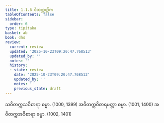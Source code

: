 ```yaml
---
title: 1.1.6 ဝိတက္ကတ္တိက
tableOfContents: false
sidebar:
  order: 6
type: tipitaka
basket: ab
book: dhs
review:
  current: review
  updated: '2025-10-23T09:20:47.768513'
  updated_by: ''
  notes: ''
  history:
  - state: review
    date: '2025-10-23T09:20:47.768513'
    updated_by: ''
    notes: ''
    previous_state: draft
---
```



<ReviewStatus review={frontmatter.review} showDetails={true} />

<HypothesisAnnotation frontmatter={frontmatter} />

<DynamicBreadcrumb />

<Division number="6" book="dhs" e="ch" v="29" p="2">

<Paragraph number="17" book="dhs">
သဝိတက္ကသဝိစာရာ ဓမ္မာ. (<Emphasis>1000, 1399</Emphasis>)
</Paragraph>

<Paragraph number="18" book="dhs">
အဝိတက္ကဝိစာရမတ္တာ ဓမ္မာ. (<Emphasis>1001, 1400</Emphasis>)
</Paragraph>

<Paragraph number="19" book="dhs">
အဝိတက္ကအဝိစာရာ ဓမ္မာ. (<Emphasis>1002, 1401</Emphasis>)
</Paragraph>
</Division>